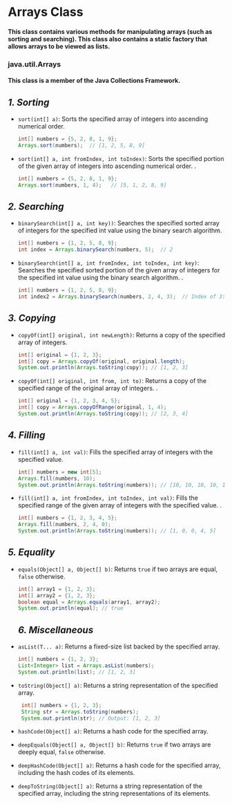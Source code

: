 # Arrays Class
#### This class contains various methods for manipulating arrays (such as sorting and searching). This class also contains a static factory that allows arrays to be viewed as lists.

### java.util.Arrays
#### This class is a member of the Java Collections Framework.

## *1. Sorting*
  - `sort(int[] a)`: Sorts the specified array of integers into ascending numerical order.
     ```java
     int[] numbers = {5, 2, 8, 1, 9};
     Arrays.sort(numbers);  // [1, 2, 5, 8, 9]
     ```
  - `sort(int[] a, int fromIndex, int toIndex)`: Sorts the specified portion of the given array of integers into ascending numerical order.
    .
     ```java
     int[] numbers = {5, 2, 8, 1, 9};
     Arrays.sort(numbers, 1, 4);   // [5, 1, 2, 8, 9]
     ```

## *2. Searching*
  - `binarySearch(int[] a, int key))`: Searches the specified sorted array of integers for the specified int value using the binary search algorithm.
     ```java
     int[] numbers = {1, 2, 5, 8, 9};
     int index = Arrays.binarySearch(numbers, 5);  // 2
     ```
  - `binarySearch(int[] a, int fromIndex, int toIndex, int key)`: Searches the specified sorted portion of the given array of integers for the specified int value using the binary search algorithm.
    .
     ```java
     int[] numbers = {1, 2, 5, 8, 9};
     int index2 = Arrays.binarySearch(numbers, 2, 4, 3);  // Index of 3: -3
     ```

## *3. Copying*
  - `copyOf(int[] original, int newLength)`: Returns a copy of the specified array of integers.
     ```java
     int[] original = {1, 2, 3};
     int[] copy = Arrays.copyOf(original, original.length);
     System.out.println(Arrays.toString(copy)); // [1, 2, 3]
     ```
  - `copyOf(int[] original, int from, int to)`: Returns a copy of the specified range of the original array of integers.
    .
     ```java
     int[] original = {1, 2, 3, 4, 5};
     int[] copy = Arrays.copyOfRange(original, 1, 4);
     System.out.println(Arrays.toString(copy)); // [2, 3, 4]
     ```

## *4. Filling*
  - `fill(int[] a, int val)`: Fills the specified array of integers with the specified value.
     ```java
     int[] numbers = new int[5];
     Arrays.fill(numbers, 10);
     System.out.println(Arrays.toString(numbers)); // [10, 10, 10, 10, 10]
     ```
  - `fill(int[] a, int fromIndex, int toIndex, int val)`: Fills the specified range of the given array of integers with the specified value.
    .
     ```java
     int[] numbers = {1, 2, 3, 4, 5};
     Arrays.fill(numbers, 2, 4, 0);
     System.out.println(Arrays.toString(numbers)); // [1, 0, 0, 4, 5]
     ```

## *5. Equality*
  - `equals(Object[] a, Object[] b)`: Returns `true` if two arrays are equal, `false` otherwise.
     ```java
     int[] array1 = {1, 2, 3};
     int[] array2 = {1, 2, 3};
     boolean equal = Arrays.equals(array1, array2);
     System.out.println(equal); // true
     ```

      ## *6. Miscellaneous*
  - `asList(T... a)`: Returns a fixed-size list backed by the specified array.
     ```java
     int[] numbers = {1, 2, 3};
     List<Integer> list = Arrays.asList(numbers);
     System.out.println(list); // [1, 2, 3]
     ```
  - `toString(Object[] a)`:  Returns a string representation of the specified array.
    ```java
     int[] numbers = {1, 2, 3};
     String str = Arrays.toString(numbers);
     System.out.println(str); // Output: [1, 2, 3]
    ```
  - `hashCode(Object[] a)`: Returns a hash code for the specified array.
  - `deepEquals(Object[] a, Object[] b)`: Returns `true` if two arrays are deeply equal, `false` otherwise.
  - `deepHashCode(Object[] a)`: Returns a hash code for the specified array, including the hash codes of its elements.
  - `deepToString(Object[] a)`: Returns a string representation of the specified array, including the string representations of its elements.

